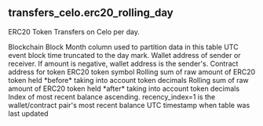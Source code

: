 ## transfers_celo.erc20_rolling_day 
ERC20 Token Transfers on Celo per day.

<ParamField path="blockchain">
Blockchain
</ParamField>
<ParamField path="block_month">
Block Month column used to partition data in this table
</ParamField>
<ParamField path="block_day">
UTC event block time truncated to the day mark.
</ParamField>
<ParamField path="wallet_address">
Wallet address of sender or receiver. If amount is negative, wallet address is the sender&#x27;s.
</ParamField>
<ParamField path="token_address">
Contract address for token
</ParamField>
<ParamField path="symbol">
ERC20 token symbol
</ParamField>
<ParamField path="amount_raw">
Rolling sum of raw amount of ERC20 token held *before* taking into account token decimals
</ParamField>
<ParamField path="amount">
Rolling sum of raw amount of ERC20 token held *after* taking into account token decimals
</ParamField>
<ParamField path="recency_index">
Index of most recent balance ascending. recency_index&#x3D;1 is the wallet/contract pair&#x27;s most recent balance
</ParamField>
<ParamField path="last_updated">
UTC timestamp when table was last updated
</ParamField>
